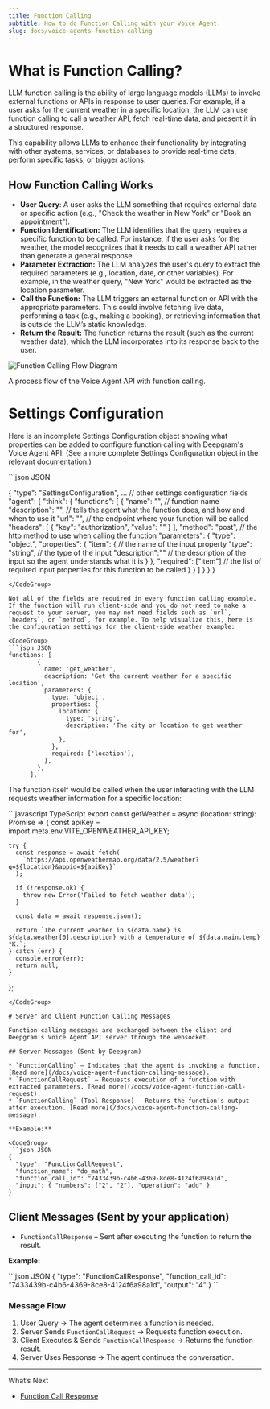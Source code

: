 ```yaml
---
title: Function Calling
subtitle: How to do Function Calling with your Voice Agent.
slug: docs/voice-agents-function-calling
---
```



<Markdown src="../snippets/voice-agent.mdx" />

# What is Function Calling?

LLM function calling is the ability of large language models (LLMs) to invoke external functions or APIs in response to user queries. For example, if a user asks for the current weather in a specific location, the LLM can use function calling to call a weather API, fetch real-time data, and present it in a structured response.

This capability allows LLMs to enhance their functionality by integrating with other systems, services, or databases to provide real-time data, perform specific tasks, or trigger actions.

## How Function Calling Works

* **User Query**: A user asks the LLM something that requires external data or specific action (e.g., "Check the weather in New York" or "Book an appointment").
* **Function Identification:** The LLM identifies that the query requires a specific function to be called. For instance, if the user asks for the weather, the model recognizes that it needs to call a weather API rather than generate a general response.
* **Parameter Extraction:** The LLM analyzes the user's query to extract the required parameters (e.g., location, date, or other variables). For example, in the weather query, "New York" would be extracted as the location parameter.
* **Call the Function:** The LLM triggers an external function or API with the appropriate parameters. This could involve fetching live data, performing a task (e.g., making a booking), or retrieving information that is outside the LLM’s static knowledge.
* **Return the Result:** The function returns the result (such as the current weather data), which the LLM incorporates into its response back to the user.

![Function Calling Flow Diagram](/images/eeabc83a8fdea7b8dfc046e47c5af0327ac28f87eeef25e6a74182b4185c0b78-Function_call_flow_chart.png)

A process flow of the Voice Agent API with function calling.

# Settings Configuration

Here is an incomplete Settings Configuration object showing what properties can be added to configure function calling with Deepgram's Voice Agent API. (See a more complete Settings Configuration object in the [relevant documentation](/docs/voice-agents-function-calling).)

<CodeGroup>
  ```json JSON

  {
    "type": "SettingsConfiguration",
    ... // other settings configuration fields
    "agent": {
      "think": {
        "functions": [
          {
            "name": "", // function name
            "description": "", // tells the agent what the function does, and how and when to use it
            "url": "", // the endpoint where your function will be called
            "headers": [ 
              {
                "key": "authorization",
                "value": ""
              }
            ],
            "method": "post", // the http method to use when calling the function
            "parameters": {
              "type": "object",
              "properties": {
                "item": { // the name of the input property
                  "type": "string", // the type of the input
                  "description":"" // the description of the input so the agent understands what it is
                }
              },
              "required": ["item"] // the list of required input properties for this function to be called
            }
          }
        ]
      }
    }
  }
  ```
</CodeGroup>

Not all of the fields are required in every function calling example. If the function will run client-side and you do not need to make a request to your server, you may not need fields such as `url`, `headers`, or `method`, for example. To help visualize this, here is the configuration settings for the client-side weather example:

<CodeGroup>
  ```json JSON
  functions: [
          {
            name: 'get_weather',
            description: 'Get the current weather for a specific location',
            parameters: {
              type: 'object',
              properties: {
                location: {
                  type: 'string',
                  description: 'The city or location to get weather for',
                },
              },
              required: ['location'],
            },
          },
        ],
  ```
</CodeGroup>

The function itself would be called when the user interacting with the LLM requests weather information for a specific location:

<CodeGroup>
  ```javascript TypeScript
  export const getWeather = async (location: string): Promise<string | null> => {
    const apiKey = import.meta.env.VITE_OPENWEATHER_API_KEY;

    try {
      const response = await fetch(
        `https://api.openweathermap.org/data/2.5/weather?q=${location}&appid=${apiKey}`
      );

      if (!response.ok) {
        throw new Error('Failed to fetch weather data');
      }

      const data = await response.json();

      return `The current weather in ${data.name} is ${data.weather[0].description} with a temperature of ${data.main.temp}°K.`;
    } catch (err) {
      console.error(err);
      return null;
    }
  };
  ```
</CodeGroup>

# Server and Client Function Calling Messages

Function calling messages are exchanged between the client and Deepgram's Voice Agent API server through the websocket.

## Server Messages (Sent by Deepgram)

* `FunctionCalling` – Indicates that the agent is invoking a function. [Read more](/docs/voice-agent-function-calling-message).
* `FunctionCallRequest` – Requests execution of a function with extracted parameters. [Read more](/docs/voice-agent-function-call-request).
* `FunctionCalling` (Tool Response) – Returns the function’s output after execution. [Read more](/docs/voice-agent-function-calling-message).

**Example:**

<CodeGroup>
  ```json JSON
  {
    "type": "FunctionCallRequest",
    "function_name": "do_math",
    "function_call_id": "7433439b-c4b6-4369-8ce8-4124f6a98a1d",
    "input": { "numbers": ["2", "2"], "operation": "add" }
  }
  ```
</CodeGroup>

## Client Messages (Sent by your application)

* `FunctionCallResponse` – Sent after executing the function to return the result.

**Example:**

<CodeGroup>
  ```json JSON
  {
    "type": "FunctionCallResponse",
    "function_call_id": "7433439b-c4b6-4369-8ce8-4124f6a98a1d",
    "output": "4"
  }
  ```
</CodeGroup>

### Message Flow

1. User Query → The agent determines a function is needed.
2. Server Sends `FunctionCallRequest` → Requests function execution.
3. Client Executes & Sends `FunctionCallResponse` → Returns the function result.
4. Server Uses Response → The agent continues the conversation.

***

What’s Next

* [Function Call Response](/docs/voice-agent-function-call-response)
